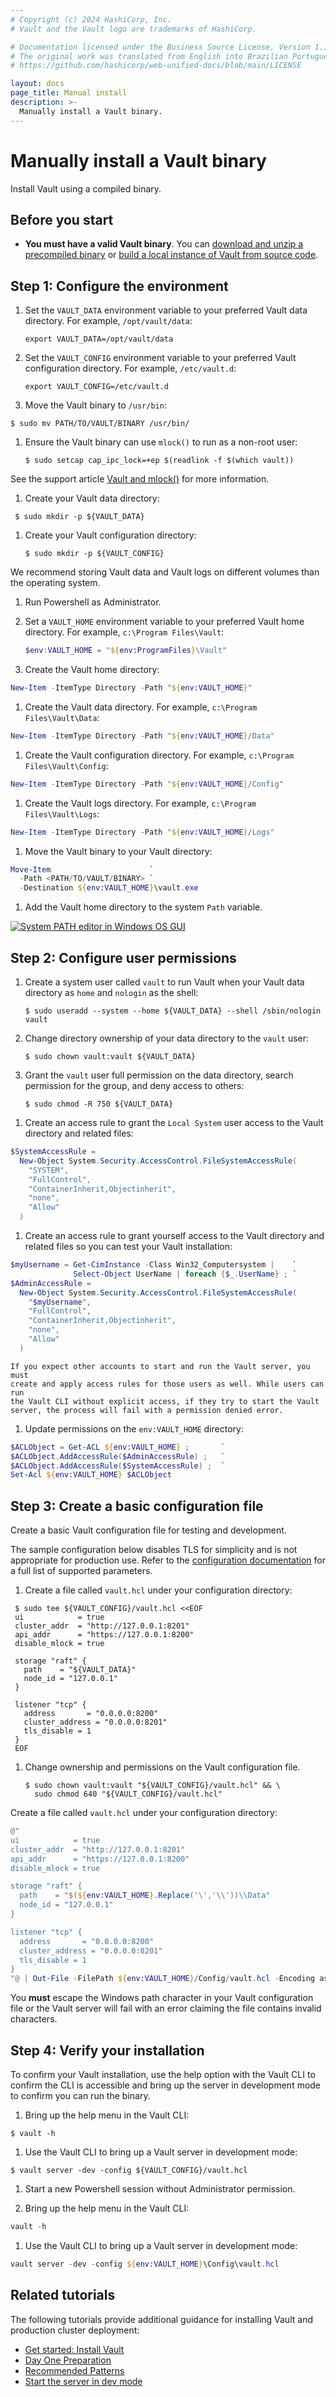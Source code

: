```yaml
---
# Copyright (c) 2024 HashiCorp, Inc.
# Vault and the Vault logo are trademarks of HashiCorp.

# Documentation licensed under the Business Source License, Version 1.1.
# The original work was translated from English into Brazilian Portuguese.
# https://github.com/hashicorp/web-unified-docs/blob/main/LICENSE

layout: docs
page_title: Manual install
description: >-
  Manually install a Vault binary.
---
```


# Manually install a Vault binary

Install Vault using a compiled binary.

## Before you start

- **You must have a valid Vault binary**. You can
  [download and unzip a precompiled binary](/vault/install) or
  [build a local instance of Vault from source code](/vault/docs/install/build-from-code).

## Step 1: Configure the environment

<Tabs>

<Tab heading="Linux shell" group="nix">

1. Set the `VAULT_DATA` environment variable to your preferred Vault data
  directory. For example, `/opt/vault/data`:

   ```shell-session
   export VAULT_DATA=/opt/vault/data
   ```

1. Set the `VAULT_CONFIG` environment variable  to your preferred Vault
   configuration directory. For example, `/etc/vault.d`:

   ```shell-session
   export VAULT_CONFIG=/etc/vault.d
   ```

1. Move the Vault binary to `/usr/bin`:

  ```shell-session
  $ sudo mv PATH/TO/VAULT/BINARY /usr/bin/
  ```

1. Ensure the Vault binary can use `mlock()` to run as a non-root user:

   ```shell-session
   $ sudo setcap cap_ipc_lock=+ep $(readlink -f $(which vault))
   ```

  See the support article
  [Vault and mlock()](https://support.hashicorp.com/hc/en-us/articles/115012787688-Vault-and-mlock)
  for more information.

1. Create your Vault data directory:

  ```shell-session
   $ sudo mkdir -p ${VAULT_DATA}
  ```

1. Create your Vault configuration directory:

   ```shell-session
   $ sudo mkdir -p ${VAULT_CONFIG}
   ```

<Highlight title="Best practice">
  We recommend storing Vault data and Vault logs on different volumes than the
  operating system.
</Highlight>

</Tab>

<Tab heading="Powershell" group="ps">

1. Run Powershell as Administrator.

1. Set a `VAULT_HOME` environment variable to your preferred Vault home
   directory. For example, `c:\Program Files\Vault`:

   ```powershell
   $env:VAULT_HOME = "${env:ProgramFiles}\Vault"
   ```

1. Create the Vault home directory:

  ```powershell
  New-Item -ItemType Directory -Path "${env:VAULT_HOME}"
  ```

1. Create the Vault data directory. For example, `c:\Program Files\Vault\Data`:

  ```powershell
  New-Item -ItemType Directory -Path "${env:VAULT_HOME}/Data"
  ```

1. Create the Vault configuration directory. For example,
   `c:\Program Files\Vault\Config`:

  ```powershell
  New-Item -ItemType Directory -Path "${env:VAULT_HOME}/Config"
  ```

1. Create the Vault logs directory. For example, `c:\Program Files\Vault\Logs`:

  ```powershell
  New-Item -ItemType Directory -Path "${env:VAULT_HOME}/Logs"
  ```

1. Move the Vault binary to your Vault directory:

  ```powershell
  Move-Item                      `
    -Path <PATH/TO/VAULT/BINARY> `
    -Destination ${env:VAULT_HOME}\vault.exe
  ```

1. Add the Vault home directory to the system `Path` variable.

  [![System PATH editor in Windows OS GUI](/img/install/windows-system-path.png)](/img/install/windows-system-path.png)

</Tab>

</Tabs>


## Step 2: Configure user permissions

<Tabs>

<Tab heading="Linux shell" group="nix">

1. Create a system user called `vault` to run Vault when your Vault data
   directory as `home` and `nologin` as the shell:

   ```shell-session
   $ sudo useradd --system --home ${VAULT_DATA} --shell /sbin/nologin vault
   ```

1. Change directory ownership of your data directory to the `vault` user:

      ```shell-session
      $ sudo chown vault:vault ${VAULT_DATA}
      ```

1. Grant the `vault` user full permission on the data directory, search
   permission for the group, and deny access to others:

      ```shell-session
      $ sudo chmod -R 750 ${VAULT_DATA}
      ```

</Tab>

<Tab heading="Powershell" group="ps">

1. Create an access rule to grant the `Local System` user access to the Vault
   directory and related files:

  ```powershell
  $SystemAccessRule =
    New-Object System.Security.AccessControl.FileSystemAccessRule(
      "SYSTEM",
      "FullControl",
      "ContainerInherit,Objectinherit",
      "none",
      "Allow"
    )
  ```

1. Create an access rule to grant yourself access to the Vault directory and
   related files so you can test your Vault installation:

  ```powershell
  $myUsername = Get-CimInstance -Class Win32_Computersystem |    `
                Select-Object UserName | foreach {$_.UserName} ; `
  $AdminAccessRule =
    New-Object System.Security.AccessControl.FileSystemAccessRule(
      "$myUsername",
      "FullControl",
      "ContainerInherit,Objectinherit",
      "none",
      "Allow"
    )
  ```

  <Highlight title="Create additional access rules for human users if needed">

    If you expect other accounts to start and run the Vault server, you must
    create and apply access rules for those users as well. While users can run
    the Vault CLI without explicit access, if they try to start the Vault
    server, the process will fail with a permission denied error.

  </Highlight>

1. Update permissions on the `env:VAULT_HOME` directory:

  ```powershell
  $ACLObject = Get-ACL ${env:VAULT_HOME} ;       `
  $ACLObject.AddAccessRule($AdminAccessRule) ;   `
  $ACLObject.AddAccessRule($SystemAccessRule) ;  `
  Set-Acl ${env:VAULT_HOME} $ACLObject
  ```

</Tab>

</Tabs>

## Step 3: Create a basic configuration file

Create a basic Vault configuration file for testing and development.

<Warning title="Always enable TLS for production">

  The sample configuration below disables TLS for simplicity and is not
  appropriate for production use. Refer to the
  [configuration documentation](/vault/docs/configuration) for a full list of
  supported parameters.

</Warning>

<Tabs>

<Tab heading="Linux shell" group="nix">

1. Create a file called `vault.hcl` under your configuration directory:
  ```shell-session
   $ sudo tee ${VAULT_CONFIG}/vault.hcl <<EOF
   ui            = true
   cluster_addr  = "http://127.0.0.1:8201"
   api_addr      = "https://127.0.0.1:8200"
   disable_mlock = true

   storage "raft" {
     path    = "${VAULT_DATA}"
     node_id = "127.0.0.1"
   }

   listener "tcp" {
     address       = "0.0.0.0:8200"
     cluster_address = "0.0.0.0:8201"
     tls_disable = 1
   }
   EOF
  ```

1. Change ownership and permissions on the Vault configuration file.

   ```shell-session
   $ sudo chown vault:vault "${VAULT_CONFIG}/vault.hcl" && \
     sudo chmod 640 "${VAULT_CONFIG}/vault.hcl"
   ```

</Tab>

<Tab heading="Powershell" group="ps">

Create a file called `vault.hcl` under your configuration directory:

```powershell
@"
ui            = true
cluster_addr  = "http://127.0.0.1:8201"
api_addr      = "https://127.0.0.1:8200"
disable_mlock = true

storage "raft" {
  path    = "$(${env:VAULT_HOME}.Replace('\','\\'))\\Data"
  node_id = "127.0.0.1"
}

listener "tcp" {
  address       = "0.0.0.0:8200"
  cluster_address = "0.0.0.0:8201"
  tls_disable = 1
}
"@ | Out-File -FilePath ${env:VAULT_HOME}/Config/vault.hcl -Encoding ascii
```

<Note title="The double backslashes (\\) are not an error">

  You **must** escape the Windows path character in your Vault configuration
  file or the Vault server will fail with an error claiming the file contains
  invalid characters.

</Note>

</Tab>

</Tabs>

## Step 4: Verify your installation

To confirm your Vault installation, use the help option with the Vault CLI to
confirm the CLI is accessible and bring up the server in development mode to
confirm you can run the binary.

<Tabs>

<Tab heading="Linux shell" group="nix">

1. Bring up the help menu in the Vault CLI:
  ```shell-session
  $ vault -h
  ```

1. Use the Vault CLI to bring up a Vault server in development mode:
  ```shell-session
  $ vault server -dev -config ${VAULT_CONFIG}/vault.hcl
  ```

</Tab>

<Tab heading="Powershell" group="ps">

1. Start a new Powershell session without Administrator permission.

1. Bring up the help menu in the Vault CLI:
  ```powershell
  vault -h
  ```

1. Use the Vault CLI to bring up a Vault server in development mode:
  ```powershell
  vault server -dev -config ${env:VAULT_HOME}\Config\vault.hcl
  ```

</Tab>

</Tabs>


## Related tutorials

The following tutorials provide additional guidance for installing Vault and
production cluster deployment:

- [Get started: Install Vault](/vault/tutorials/getting-started/getting-started-install)
- [Day One Preparation](/vault/tutorials/day-one-raft)
- [Recommended Patterns](/vault/tutorials/recommended-patterns)
- [Start the server in dev mode](/vault/tutorials/getting-started/getting-started-dev-server)
